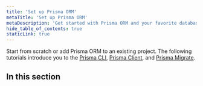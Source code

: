 ```yaml
---
title: 'Set up Prisma ORM'
metaTitle: 'Set up Prisma ORM'
metaDescription: 'Get started with Prisma ORM and your favorite database. Learn about data modeling, migrations and querying.'
hide_table_of_contents: true
staticLink: true
---
```


<TopBlock title={frontMatter.title}>

Start from scratch or add Prisma ORM to an existing project. The following tutorials introduce you to the [Prisma CLI](/orm/tools/prisma-cli), [Prisma Client](/orm/prisma-client), and [Prisma Migrate](/orm/prisma-migrate).

</TopBlock>

## In this section

<Subsections depth="3" />
